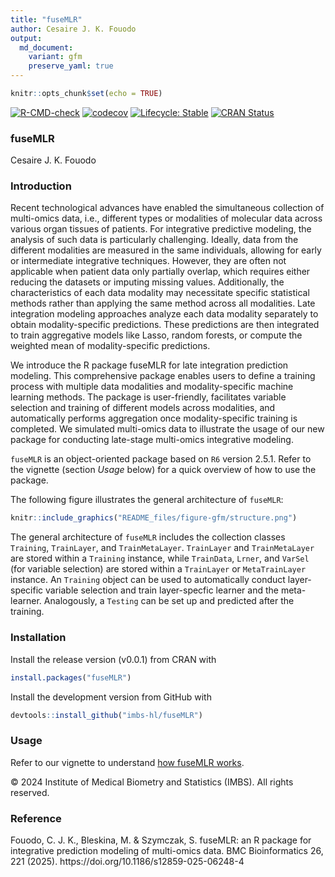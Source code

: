 ```yaml
---
title: "fuseMLR"
author: Cesaire J. K. Fouodo
output: 
  md_document:
    variant: gfm
    preserve_yaml: true
---
```


```r
knitr::opts_chunk$set(echo = TRUE)
```

<!-- badges: start -->
[![R-CMD-check](https://github.com/imbs-hl/fuseMLR/actions/workflows/R-CMD-check.yaml/badge.svg)](https://github.com/imbs-hl/fuseMLR/actions/workflows/R-CMD-check.yaml)
[![codecov](https://codecov.io/github/imbs-hl/fuseMLR/graph/badge.svg?token=SZU7NGK8G8)](https://app.codecov.io/github/imbs-hl/fuseMLR/)
[![Lifecycle: Stable](https://img.shields.io/badge/lifecycle-Stable-green.svg)](https://lifecycle.r-lib.org/articles/stages.html#Stable)
[![CRAN Status](https://img.shields.io/badge/CRAN-fuseMLR-blue)](https://cran.r-project.org/package=fuseMLR)


<!-- badges: end -->

### fuseMLR
Cesaire J. K. Fouodo

### Introduction
Recent technological advances have enabled the simultaneous collection of multi-omics data, i.e., different types or modalities of molecular data across various organ tissues of patients. For integrative predictive modeling, the analysis of such data is particularly challenging. Ideally, data from the different modalities are measured in the same individuals, allowing for early or intermediate integrative techniques. However, they are often not applicable when patient data only partially overlap, which requires either reducing the datasets or imputing missing values. Additionally, the characteristics of each data modality may necessitate specific statistical methods rather than applying the same method across all modalities. Late integration modeling approaches analyze each data modality separately to obtain modality-specific predictions. These predictions are then integrated to train aggregative models like Lasso, random forests, or compute the weighted mean of modality-specific predictions. 

We introduce the R package fuseMLR for late integration prediction modeling. This comprehensive package enables users to define a training process with multiple data modalities and modality-specific machine learning methods. The package is user-friendly, facilitates variable selection and training of different models across modalities, and automatically performs aggregation once modality-specific training is completed. We simulated multi-omics data to illustrate the usage of our new package for conducting late-stage multi-omics integrative modeling.

`fuseMLR` is an object-oriented package based on `R6` version 2.5.1. Refer to the vignette (section *Usage* below) for a quick overview of how to use the package.

The following figure illustrates the general architecture of `fuseMLR`:

```r
knitr::include_graphics("README_files/figure-gfm/structure.png")
```

The general architecture of `fuseMLR` includes the collection classes `Training`, `TrainLayer`, and `TrainMetaLayer`. `TrainLayer` and `TrainMetaLayer` are stored within a `Training` instance, while `TrainData`, `Lrner`, and `VarSel` (for variable selection) are stored within a `TrainLayer` or `MetaTrainLayer` instance. An `Training` object can be used to automatically conduct layer-specific variable selection and train layer-specfic learner and the meta-learner. Analogously, a `Testing` can be set up and predicted after the training.

### Installation

Install the release version (v0.0.1) from CRAN with

```R
install.packages("fuseMLR")
```

Install the development version from GitHub with

```R
devtools::install_github("imbs-hl/fuseMLR")
```

### Usage

Refer to our vignette to understand [how fuseMLR works](https://cran.r-project.org/web/packages/fuseMLR/vignettes/fuseMLR.html).

&copy; 2024 Institute of Medical Biometry and Statistics (IMBS). All rights reserved.

### Reference

Fouodo, C. J. K., Bleskina, M. & Szymczak, S. fuseMLR: an R package for integrative prediction modeling of multi-omics data. BMC Bioinformatics 26, 221 (2025). https://doi.org/10.1186/s12859-025-06248-4
